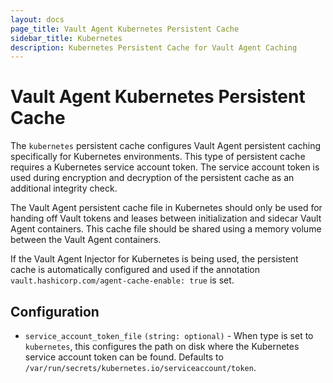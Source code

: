 ```yaml
---
layout: docs
page_title: Vault Agent Kubernetes Persistent Cache
sidebar_title: Kubernetes
description: Kubernetes Persistent Cache for Vault Agent Caching
---
```


# Vault Agent Kubernetes Persistent Cache

The `kubernetes` persistent cache configures Vault Agent persistent caching specifically for 
Kubernetes environments. This type of persistent cache requires a Kubernetes service account 
token. The service account token is used during encryption and decryption of the persistent cache 
as an additional integrity check.

The Vault Agent persistent cache file in Kubernetes should only be used for handing off Vault tokens 
and leases between initialization and sidecar Vault Agent containers. This cache file should be shared 
using a memory volume between the Vault Agent containers.

If the Vault Agent Injector for Kubernetes is being used, the persistent cache is automatically configured 
and used if the annotation `vault.hashicorp.com/agent-cache-enable: true` is set.

## Configuration

- `service_account_token_file` `(string: optional)` - When type is set to `kubernetes`, 
  this configures the path on disk where the Kubernetes service account token can be found. 
  Defaults to `/var/run/secrets/kubernetes.io/serviceaccount/token`.
